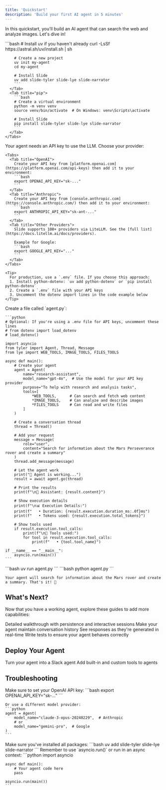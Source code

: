 ```yaml
---
title: 'Quickstart'
description: 'Build your first AI agent in 5 minutes'
---
```


In this quickstart, you'll build an AI agent that can search the web and analyze images. Let's dive in!

<Steps>
  <Step title="Install Slide">
    <Tabs>
      <Tab title="uv (Recommended)">
        ```bash
        # Install uv if you haven't already
        curl -LsSf https://astral.sh/uv/install.sh | sh

        # Create a new project
        uv init my-agent
        cd my-agent

        # Install Slide
        uv add slide-tyler slide-lye slide-narrator
        ```
      </Tab>
      <Tab title="pip">
        ```bash
        # Create a virtual environment
        python -m venv venv
        source venv/bin/activate  # On Windows: venv\Scripts\activate

        # Install Slide
        pip install slide-tyler slide-lye slide-narrator
        ```
      </Tab>
    </Tabs>
  </Step>
  
  <Step title="Set Up Your API Key">
    Your agent needs an API key to use the LLM. Choose your provider:

    <Tabs>
      <Tab title="OpenAI">
        Create your API key from [platform.openai.com](https://platform.openai.com/api-keys) then add it to your environment:
        ```bash
        export OPENAI_API_KEY="sk-..."
        ```
      </Tab>
      <Tab title="Anthropic">
        Create your API key from [console.anthropic.com](https://console.anthropic.com/) then add it to your environment:
        ```bash
        export ANTHROPIC_API_KEY="sk-ant-..."
        ```
      </Tab>
      <Tab title="Other Providers">
        Slide supports 100+ providers via LiteLLM. See the [full list](https://docs.litellm.ai/docs/providers).
        
        Example for Google:
        ```bash
        export GOOGLE_API_KEY="..."
        ```
      </Tab>
    </Tabs>

    <Tip>
      For production, use a `.env` file. If you choose this approach:
      1. Install python-dotenv: `uv add python-dotenv` or `pip install python-dotenv`
      2. Create a `.env` file with your API keys
      3. Uncomment the dotenv import lines in the code example below
    </Tip>
  </Step>
  
  <Step title="Create Your Agent">
    Create a file called `agent.py`:

    ```python
    # Optional: If you're using a .env file for API keys, uncomment these lines
    # from dotenv import load_dotenv
    # load_dotenv()

    import asyncio
    from tyler import Agent, Thread, Message
    from lye import WEB_TOOLS, IMAGE_TOOLS, FILES_TOOLS

    async def main():
        # Create your agent
        agent = Agent(
            name="research-assistant",
            model_name="gpt-4o",  # Use the model for your API key provider
            purpose="To help with research and analysis tasks",
            tools=[
                *WEB_TOOLS,      # Can search and fetch web content
                *IMAGE_TOOLS,    # Can analyze and describe images
                *FILES_TOOLS     # Can read and write files
            ]
        )

        # Create a conversation thread
        thread = Thread()
        
        # Add your request
        message = Message(
            role="user",
            content="Search for information about the Mars Perseverance rover and create a summary"
        )
        thread.add_message(message)
        
        # Let the agent work
        print("🤖 Agent is working...")
        result = await agent.go(thread)
        
        # Print the results
        print(f"\n💬 Assistant: {result.content}")
        
        # Show execution details
        print(f"\n📊 Execution Details:")
        print(f"   • Duration: {result.execution.duration_ms:.0f}ms")
        print(f"   • Tokens used: {result.execution.total_tokens}")
        
        # Show tools used
        if result.execution.tool_calls:
            print(f"\n🔧 Tools used:")
            for tool in result.execution.tool_calls:
                print(f"   • {tool.tool_name}")

    if __name__ == "__main__":
        asyncio.run(main())
    ```
  </Step>
  
  <Step title="Run Your Agent">
    <Tabs>
      <Tab title="uv">
        ```bash
        uv run agent.py
        ```
      </Tab>
      <Tab title="python">
        ```bash
        python agent.py
        ```
      </Tab>
    </Tabs>

    Your agent will search for information about the Mars rover and create a summary. That's it! 🎉
  </Step>
</Steps>

## What's Next?

Now that you have a working agent, explore these guides to add more capabilities:

<CardGroup cols={2}>
  <Card
    title="Your First Agent"
    icon="sparkles"
    href="/guides/your-first-agent"
  >
    Detailed walkthrough with persistence and interactive sessions
  </Card>
  <Card
    title="Conversation Persistence"
    icon="database"
    href="/guides/conversation-persistence"
  >
    Make your agent maintain conversation history
  </Card>
  <Card
    title="Streaming Responses"
    icon="stream"
    href="/guides/streaming-responses"
  >
    See responses as they're generated in real-time
  </Card>
  <Card
    title="Testing Agents"
    icon="vial"
    href="/guides/testing-agents"
  >
    Write tests to ensure your agent behaves correctly
  </Card>
</CardGroup>

## Deploy Your Agent

<CardGroup cols={2}>
  <Card
    title="Deploy to Slack"
    icon="slack"
    href="/apps/slack-agent"
  >
    Turn your agent into a Slack agent
  </Card>
  <Card
    title="Adding Tools"
    icon="wrench"
    href="/guides/adding-tools"
  >
    Add built-in and custom tools to agents
  </Card>
</CardGroup>

## Troubleshooting

<AccordionGroup>
  <Accordion title="API Key Errors">
    Make sure to set your OpenAI API key:
    ```bash
    export OPENAI_API_KEY="sk-..."
    ```
    
    Or use a different model provider:
    ```python
    agent = Agent(
        model_name="claude-3-opus-20240229",  # Anthropic
        # or
        model_name="gemini-pro",  # Google
    )
    ```
  </Accordion>
  
  <Accordion title="Import Errors">
    Make sure you've installed all packages:
    ```bash
    uv add slide-tyler slide-lye slide-narrator
    ```
  </Accordion>
  
  <Accordion title="Async Errors">
    Remember to use `asyncio.run()` or run in an async context:
    ```python
    import asyncio
    
    async def main():
        # Your agent code here
        pass
    
    asyncio.run(main())
    ```
  </Accordion>
</AccordionGroup> 
